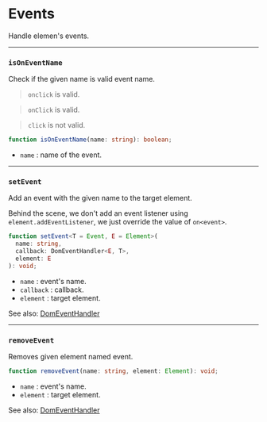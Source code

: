 # Events

Handle elemen's events.

---

### `isOnEventName`

Check if the given name is valid event name.

> `onclick` is valid.

> `onClick` is valid.

> `click` is not valid.

```ts
function isOnEventName(name: string): boolean;
```

- `name` : name of the event.

---

### `setEvent`

Add an event with the given name to the target element.

Behind the scene, we don't add an event listener using `element.addEventListener`, we just override the value of `on<event>`.

```ts
function setEvent<T = Event, E = Element>(
  name: string,
  callback: DomEventHandler<E, T>,
  element: E
): void;
```

- `name` : event's name.
- `callback` : callback.
- `element` : target element.

See also: [DomEventHandler](types/#domeventhandler)

---

### `removeEvent`

Removes given element named event.

```ts
function removeEvent(name: string, element: Element): void;
```

- `name` : event's name.
- `element` : target element.

See also: [DomEventHandler](types/#domeventhandler)
